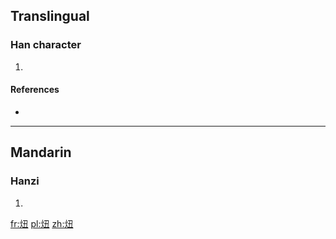 ==Translingual==

===Han character===
{{Han char|rn=86|rad=火|as=04|sn=8|four=97815|canj=FNG}}

# {{defn|Han|sort=火04}}

====References====
* {{Han ref|kx=0666.310|dkj=18895|dj=1076.080|hdz=32194.040|uh=7084|ud=28804|bh=CD55|bd=52565}}

----

==Mandarin==

===Hanzi===
{{cmn-hanzi|pin=[[niǔ]] ([[niu3]])|wg=niu<sup>3</sup>}}

# {{defn|lang=cmn|sort=火04}}

[[fr:炄]]
[[pl:炄]]
[[zh:炄]]